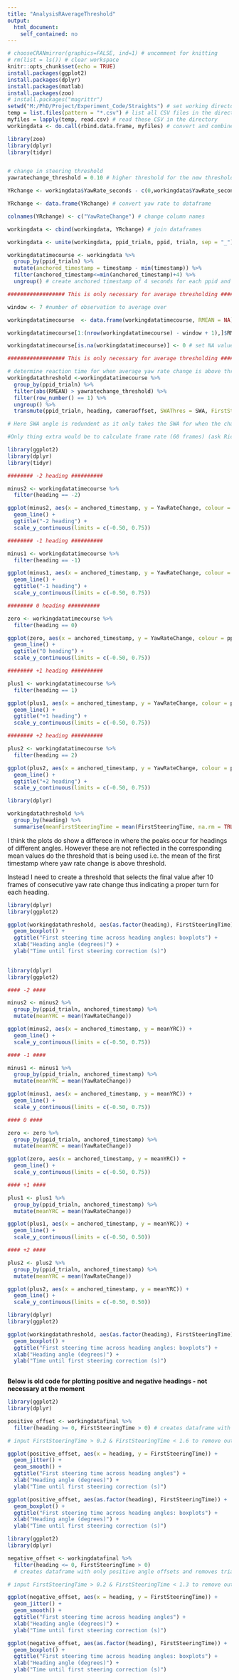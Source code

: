 ```yaml
---
title: "AnalysisRAverageThreshold"
output: 
  html_document:
    self_contained: no
---
```


```r
# chooseCRANmirror(graphics=FALSE, ind=1) # uncomment for knitting
# rm(list = ls()) # clear workspace
knitr::opts_chunk$set(echo = TRUE)
install.packages(ggplot2)
install.packages(dplyr)
install.packages(matlab)
install.packages(zoo)
# install.packages("magrittr")
setwd("M:/PhD/Project/Experiment_Code/Straights") # set working directory
temp = list.files(pattern = "*.csv") # list all CSV files in the directory
myfiles = lapply(temp, read.csv) # read these CSV in the directory
workingdata <- do.call(rbind.data.frame, myfiles) # convert and combine the CSV files into dataframe
```

```r
library(zoo)
library(dplyr)
library(tidyr)


# change in steering threshold
yawratechange_threshold = 0.10 # higher threshold for the new thresholding technique

YRchange <- workingdata$YawRate_seconds - c(0,workingdata$YawRate_seconds[-length(workingdata$YawRate_seconds)]) # calculating difference in yawrate

YRchange <- data.frame(YRchange) # convert yaw rate to dataframe

colnames(YRchange) <- c("YawRateChange") # change column names

workingdata <- cbind(workingdata, YRchange) # join dataframes

workingdata <- unite(workingdata, ppid_trialn, ppid, trialn, sep = "_") # create unique ppid_trialn ID

workingdatatimecourse <- workingdata %>%
  group_by(ppid_trialn) %>%
  mutate(anchored_timestamp = timestamp - min(timestamp)) %>%
  filter(anchored_timestamp<=min(anchored_timestamp)+4) %>%
  ungroup() # create anchored timestamp of 4 seconds for each ppid and trial number

################## This is only necessary for average thresholding ######################

window <- 7 #number of observation to average over

workingdatatimecourse  <- data.frame(workingdatatimecourse, RMEAN = NA) # create RMEAN column

workingdatatimecourse[1:(nrow(workingdatatimecourse) - window + 1),]$RMEAN <-  rollmean(workingdatatimecourse$YawRateChange, k=window) # uses rollmean to calculate the average of the "window" you set, in this case an average over 7 observations (the current line and the 6 ahead).

workingdatatimecourse[is.na(workingdatatimecourse)] <- 0 # set NA values to 0. This is because the last observations will be NA as you don't have enough to average over. Unsure how else to get around this

################## This is only necessary for average thresholding ######################

# determine reaction time for when average yaw rate change is above threshold 
workingdatathreshold <-workingdatatimecourse %>%
  group_by(ppid_trialn) %>%
  filter(abs(RMEAN) > yawratechange_threshold) %>%
  filter(row_number() == 1) %>%
  ungroup() %>%
  transmute(ppid_trialn, heading, cameraoffset, SWAThres = SWA, FirstSteeringTime = anchored_timestamp, ThresWorld_x = World_x, ThresWorld_z = World_z, ThresWorldYaw = WorldYaw, ThresYawRate_seconds = YawRate_seconds, ThresYawRateChange = YawRateChange, AverageYawRateChangeThreshold = RMEAN)  #use transmute to rename for future join, ungroup first to allow for column rename of grouping variable

# Here SWA angle is redundent as it only takes the SWA for when the change in yaw rate is over the threshold... I'm interested in ThresYawRateChange (first change in yaw rate over threhsold) and FirstYawRateChangeTimeThres (first timestamp where yaw rate change is over threshold).

#Only thing extra would be to calculate frame rate (60 frames) (ask Richard), and then multiply by change in yaw rate to get yaw rate per second per second.

```

```r
library(ggplot2)
library(dplyr)
library(tidyr)

######## -2 heading ##########

minus2 <- workingdatatimecourse %>%
  filter(heading == -2)

ggplot(minus2, aes(x = anchored_timestamp, y = YawRateChange, colour = ppid_trialn)) +
  geom_line() +
  ggtitle("-2 heading") +
  scale_y_continuous(limits = c(-0.50, 0.75))

######## -1 heading ##########

minus1 <- workingdatatimecourse %>%
  filter(heading == -1)

ggplot(minus1, aes(x = anchored_timestamp, y = YawRateChange, colour = ppid_trialn)) +
  geom_line() +
  ggtitle("-1 heading") +
  scale_y_continuous(limits = c(-0.50, 0.75))

######## 0 heading ##########

zero <- workingdatatimecourse %>%
  filter(heading == 0)

ggplot(zero, aes(x = anchored_timestamp, y = YawRateChange, colour = ppid_trialn)) +
  geom_line() +
  ggtitle("0 heading") +
  scale_y_continuous(limits = c(-0.50, 0.75))

######## +1 heading ##########

plus1 <- workingdatatimecourse %>%
  filter(heading == 1)

ggplot(plus1, aes(x = anchored_timestamp, y = YawRateChange, colour = ppid_trialn)) +
  geom_line() +
  ggtitle("+1 heading") +
  scale_y_continuous(limits = c(-0.50, 0.75))

######## +2 heading ##########

plus2 <- workingdatatimecourse %>%
  filter(heading == 2)

ggplot(plus2, aes(x = anchored_timestamp, y = YawRateChange, colour = ppid_trialn)) +
  geom_line() +
  ggtitle("+2 heading") +
  scale_y_continuous(limits = c(-0.50, 0.75))


```

```r
library(dplyr)

workingdatathreshold %>%
  group_by(heading) %>%
  summarise(meanFirstSteeringTime = mean(FirstSteeringTime, na.rm = TRUE), medianFirstSteeringTime = median(FirstSteeringTime))

```
I think the plots do show a differece in where the peaks occur for headings of different angles. However these are not reflected in the corresponding mean values do the threshold that is being used i.e. the mean of the first timestamp where yaw rate change is above threshold.

Instead I need to create a threshold that selects the final value after 10 frames of consecutive yaw rate change thus indicating a proper turn for each heading.

```r
library(dplyr)
library(ggplot2)

ggplot(workingdatathreshold, aes(as.factor(heading), FirstSteeringTime)) +
  geom_boxplot() +
  ggtitle("First steering time across heading angles: boxplots") +
  xlab("Heading angle (degrees)") +
  ylab("Time until first steering correction (s)")
  
```

```r
library(dplyr)
library(ggplot2)

#### -2 ####

minus2 <- minus2 %>%
  group_by(ppid_trialn, anchored_timestamp) %>%
  mutate(meanYRC = mean(YawRateChange))

ggplot(minus2, aes(x = anchored_timestamp, y = meanYRC)) +
  geom_line() +
  scale_y_continuous(limits = c(-0.50, 0.75))

#### -1 ####

minus1 <- minus1 %>%
  group_by(ppid_trialn, anchored_timestamp) %>%
  mutate(meanYRC = mean(YawRateChange))

ggplot(minus1, aes(x = anchored_timestamp, y = meanYRC)) +
  geom_line() +
  scale_y_continuous(limits = c(-0.50, 0.75))

#### 0 ####

zero <- zero %>%
  group_by(ppid_trialn, anchored_timestamp) %>%
  mutate(meanYRC = mean(YawRateChange))

ggplot(zero, aes(x = anchored_timestamp, y = meanYRC)) +
  geom_line() +
  scale_y_continuous(limits = c(-0.50, 0.75))

#### +1 ####

plus1 <- plus1 %>%
  group_by(ppid_trialn, anchored_timestamp) %>%
  mutate(meanYRC = mean(YawRateChange))

ggplot(plus1, aes(x = anchored_timestamp, y = meanYRC)) +
  geom_line() +
  scale_y_continuous(limits = c(-0.50, 0.50))

#### +2 ####

plus2 <- plus2 %>%
  group_by(ppid_trialn, anchored_timestamp) %>%
  mutate(meanYRC = mean(YawRateChange))

ggplot(plus2, aes(x = anchored_timestamp, y = meanYRC)) +
  geom_line() +
  scale_y_continuous(limits = c(-0.50, 0.50))

```

```r
library(dplyr)
library(ggplot2)

ggplot(workingdatathreshold, aes(as.factor(heading), FirstSteeringTime)) +
  geom_boxplot() +
  ggtitle("First steering time across heading angles: boxplots") +
  xlab("Heading angle (degrees)") +
  ylab("Time until first steering correction (s)")
  
```

**Below is old code for plotting positive and negative headings - not necessary at the moment**


```r

library(ggplot2)
library(dplyr)

positive_offset <- workingdatafinal %>%
  filter(heading >= 0, FirstSteeringTime > 0) # creates dataframe with only positive angle offsets and removes trials where SWA was already above threshold at the start of the time

# input FirstSteeringTime > 0.2 & FirstSteeringTime < 1.6 to remove outliers

ggplot(positive_offset, aes(x = heading, y = FirstSteeringTime)) +
  geom_jitter() +
  geom_smooth() +
  ggtitle("First steering time across heading angles") +
  xlab("Heading angle (degrees)") +
  ylab("Time until first steering correction (s)")

ggplot(positive_offset, aes(as.factor(heading), FirstSteeringTime)) +
  geom_boxplot() +
  ggtitle("First steering time across heading angles: boxplots") +
  xlab("Heading angle (degrees)") +
  ylab("Time until first steering correction (s)")

```

```r

library(ggplot2)
library(dplyr)

negative_offset <- workingdatafinal %>%
  filter(heading <= 0, FirstSteeringTime > 0)
  # creates dataframe with only positive angle offsets and removes trials where SWA was already above threshold at the start of the time

# input FirstSteeringTime > 0.2 & FirstSteeringTime < 1.3 to remove outliers

ggplot(negative_offset, aes(x = heading, y = FirstSteeringTime)) +
  geom_jitter() +
  geom_smooth() +
  ggtitle("First steering time across heading angles") +
  xlab("Heading angle (degrees)") +
  ylab("Time until first steering correction (s)")

ggplot(negative_offset, aes(as.factor(heading), FirstSteeringTime)) +
  geom_boxplot() +
  ggtitle("First steering time across heading angles: boxplots") +
  xlab("Heading angle (degrees)") +
  ylab("Time until first steering correction (s)")


```


